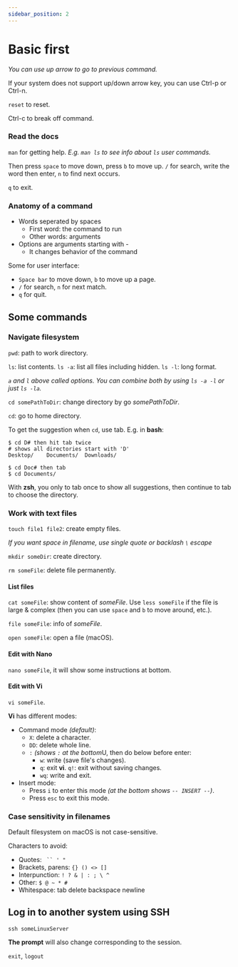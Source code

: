 ```yaml
---
sidebar_position: 2
---
```


# Basic first

*You can use up arrow to go to previous command.*

If your system does not support up/down arrow key, you can use Ctrl-p or Ctrl-n.

`reset` to reset.

Ctrl-c to break off command.

### Read the docs

`man` for getting help. *E.g. `man ls` to see info about `ls` user commands.*

Then press `space` to move down, press `b` to move up. `/` for search, write the word then enter, `n` to find next occurs.

`q` to exit.

### Anatomy of a command

- Words seperated by spaces
  - First word: the command to run
  - Other words: arguments
- Options are arguments starting with -
  - It changes behavior of the command

Some for user interface:
- `Space bar` to move down, `b` to move up a page.
- `/` for search, `n` for next match.
- `q` for quit.

## Some commands

### Navigate filesystem

`pwd`: path to work directory.

`ls`: list contents. `ls -a`: list all files including hidden. `ls -l`: long format.

*`a` and `l` above called options. You can combine both by using `ls -a -l` or just `ls -la`.*

`cd somePathToDir`: change directory by go *somePathToDir*.

`cd`: go to home directory.

To get the suggestion when `cd`, use tab. E.g. in **bash**:

```shell
$ cd D# then hit tab twice
# shows all directories start with 'D'
Desktop/    Documents/  Downloads/

$ cd Doc# then tab
$ cd Documents/
```

With **zsh**, you only to tab once to show all suggestions, then continue to tab to choose the directory.

### Work with text files

`touch file1 file2`: create empty files.

*If you want space in filename, use single quote or backlash `\` escape*

`mkdir someDir`: create directory.

`rm someFile`: delete file permanently.

#### List files

`cat someFile`: show content of *someFile*. Use `less someFile` if the file is large & complex (then you can use `space` and `b` to move around, etc.).

`file someFile`: info of *someFile*.

`open someFile`: open a file (macOS).

#### Edit with Nano

`nano someFile`, it will show some instructions at bottom.

#### Edit with Vi

`vi someFile`.

**Vi** has different modes:
- Command mode *(default)*:
  - `X`: delete a character.
  - `DD`: delete whole line.
  - `:` *(shows `:` at the bottom*U, then do below before enter:
    - `w`: write (save file's changes).
    - `q`: exit **vi**. `q!`: exit without saving changes.
    - `wq`: write and exit.
- Insert mode:
  - Press `i` to enter this mode *(at the bottom shows `-- INSERT --`)*.
  - Press `esc` to exit this mode.

### Case sensitivity in filenames

Default filesystem on macOS is not case-sensitive.

Characters to avoid:
- Quotes: ` `` ' "`
- Brackets, parens: `{} () <> []`
- Interpunction: `! ? & | : ; \ ^`
- Other: `$ @ ~ * #`
- Whitespace: tab delete backspace newline

## Log in to another system using SSH

`ssh someLinuxServer`

**The prompt** will also change corresponding to the session.

`exit`, `logout`

